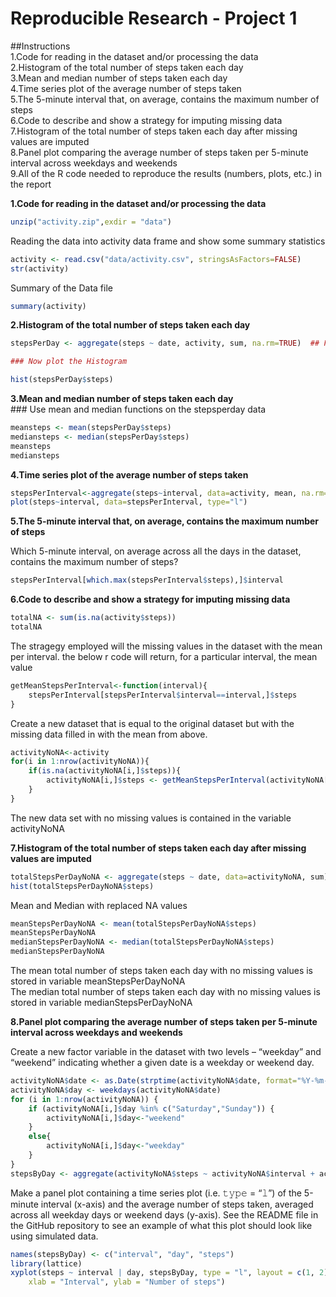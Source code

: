 Reproducible Research - Project 1
=======================
##Instructions  
1.Code for reading in the dataset and/or processing the data  
2.Histogram of the total number of steps taken each day  
3.Mean and median number of steps taken each day  
4.Time series plot of the average number of steps taken  
5.The 5-minute interval that, on average, contains the maximum number of steps  
6.Code to describe and show a strategy for imputing missing data  
7.Histogram of the total number of steps taken each day after missing values are imputed   
8.Panel plot comparing the average number of steps taken per 5-minute interval across weekdays and weekends  
9.All of the R code needed to reproduce the results (numbers, plots, etc.) in the report  


**1.Code for reading in the dataset and/or processing the data**

```r
unzip("activity.zip",exdir = "data")
```
Reading the data into activity data frame and show some summary statistics

```r
activity <- read.csv("data/activity.csv", stringsAsFactors=FALSE)
str(activity)
```

Summary of the Data file

```r
summary(activity)

```

**2.Histogram of the total number of steps taken each day**

```r
stepsPerDay <- aggregate(steps ~ date, activity, sum, na.rm=TRUE)  ## First get the total steps per day

### Now plot the Histogram

hist(stepsPerDay$steps)
```

**3.Mean and median number of steps taken each day **  
### Use mean and median functions on the stepsperday data

```r
meansteps <- mean(stepsPerDay$steps)
mediansteps <- median(stepsPerDay$steps)
meansteps
mediansteps
```
**4.Time series plot of the average number of steps taken**  

```r
stepsPerInterval<-aggregate(steps~interval, data=activity, mean, na.rm=TRUE)
plot(steps~interval, data=stepsPerInterval, type="l")
```

**5.The 5-minute interval that, on average, contains the maximum number of steps  **   

Which 5-minute interval, on average across all the days in the dataset, contains the maximum number of steps?

```r
stepsPerInterval[which.max(stepsPerInterval$steps),]$interval
```

**6.Code to describe and show a strategy for imputing missing data **  
 
```r
totalNA <- sum(is.na(activity$steps))
totalNA
```

The stragegy employed will the missing values in the dataset with the mean per interval. the below r code will return, for a particular interval, the mean value

```r
getMeanStepsPerInterval<-function(interval){
    stepsPerInterval[stepsPerInterval$interval==interval,]$steps
}
```  

Create a new dataset that is equal to the original dataset but with the missing data filled in with the mean from above.

```r
activityNoNA<-activity
for(i in 1:nrow(activityNoNA)){
    if(is.na(activityNoNA[i,]$steps)){
        activityNoNA[i,]$steps <- getMeanStepsPerInterval(activityNoNA[i,]$interval)
    }
}
```

The new data set with no missing values is contained in the variable activityNoNA

**7.Histogram of the total number of steps taken each day after missing values are imputed **  

```r
totalStepsPerDayNoNA <- aggregate(steps ~ date, data=activityNoNA, sum)
hist(totalStepsPerDayNoNA$steps)
```


Mean and Median with replaced NA values

```r
meanStepsPerDayNoNA <- mean(totalStepsPerDayNoNA$steps)
meanStepsPerDayNoNA
medianStepsPerDayNoNA <- median(totalStepsPerDayNoNA$steps)
medianStepsPerDayNoNA 
```

The mean total number of steps taken each day with no missing values is stored in variable meanStepsPerDayNoNA  
The median total number of steps taken each day with no missing values is stored in variable medianStepsPerDayNoNA


**8.Panel plot comparing the average number of steps taken per 5-minute interval across weekdays and weekends **


Create a new factor variable in the dataset with two levels – “weekday” and “weekend” indicating whether a given date is a weekday or weekend day.


```r
activityNoNA$date <- as.Date(strptime(activityNoNA$date, format="%Y-%m-%d"))
activityNoNA$day <- weekdays(activityNoNA$date)
for (i in 1:nrow(activityNoNA)) {
    if (activityNoNA[i,]$day %in% c("Saturday","Sunday")) {
        activityNoNA[i,]$day<-"weekend"
    }
    else{
        activityNoNA[i,]$day<-"weekday"
    }
}
stepsByDay <- aggregate(activityNoNA$steps ~ activityNoNA$interval + activityNoNA$day, activityNoNA, mean)

```
    
Make a panel plot containing a time series plot (i.e. 𝚝𝚢𝚙𝚎 = “𝚕”) of the 5-minute interval (x-axis) and the average number of steps taken, averaged across all weekday days or weekend days (y-axis). See the README file in the GitHub repository to see an example of what this plot should look like using simulated data.  

```r
names(stepsByDay) <- c("interval", "day", "steps")
library(lattice)
xyplot(steps ~ interval | day, stepsByDay, type = "l", layout = c(1, 2), 
    xlab = "Interval", ylab = "Number of steps")

```